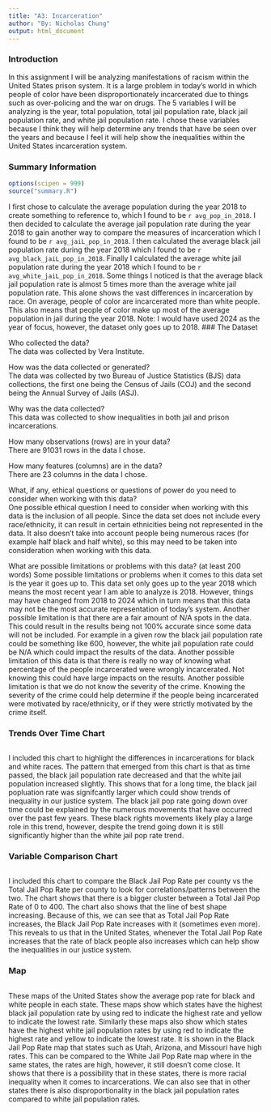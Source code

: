 ```yaml
---
title: "A3: Incarceration"
author: "By: Nicholas Chung"
output: html_document
---
```


### Introduction

In this assignment I will be analyzing manifestations of racism within the United States prison system. It is a large problem in today's world in which people of color have been disproportionately incarcerated due to things such as over-policing and the war on drugs. The 5 variables I will be analyzing is the year, total population, total jail population rate, black jail population rate, and white jail population rate. I chose these variables because I think they will help determine any trends that have be seen over the years and because I feel it will help show the inequalities within the United States incarceration system.

### Summary Information

```r
options(scipen = 999)
source("summary.R")
```


I first chose to calculate the average population during the year 2018 to create something to reference to, which I found to be `r avg_pop_in_2018`. I then decided to calculate the average jail population rate during the year 2018 to gain another way to compare the measures of incarceration which I found to be `r avg_jaiL_pop_in_2018`. I then calculated the average black jail population rate during the year 2018 which I found to be `r avg_black_jaiL_pop_in_2018`. Finally I calculated the average white jail population rate during the year 2018 which I found to be `r avg_white_jaiL_pop_in_2018`. Some things I noticed is that the average black jail population rate is almost 5 times more than the average white jail population rate. This alone shows the vast differences in incarceration by race. On average, people of color are incarcerated more than white people. This also means that people of color make up most of the average population in jail during the year 2018. Note: I would have used 2024 as the year of focus, however, the dataset only goes up to 2018.
### The Dataset

Who collected the data?\
The data was collected by Vera Institute.

How was the data collected or generated?\
The data was collected by two Bureau of Justice Statistics (BJS) data collections, the first one being the Census of Jails (COJ) and the second being the Annual Survey of Jails (ASJ).

Why was the data collected?\
This data was collected to show inequalities in both jail and prison incarcerations.

How many observations (rows) are in your data?\
There are 91031 rows in the data I chose.

How many features (columns) are in the data?\
There are 23 columns in the data I chose.

What, if any, ethical questions or questions of power do you need to consider when working with this data?\
One possible ethical question I need to consider when working with this data is the inclusion of all people. Since the data set does not include every race/ethnicity, it can result in certain ethnicities being not represented in the data. It also doesn't take into account people being numerous races (for example half black and half white), so this may need to be taken into consideration when working with this data.

What are possible limitations or problems with this data? (at least 200 words)
Some possible limitations or problems when it comes to this data set is the year it goes up to. This data set only goes up to the year 2018 which means the most recent year I am able to analyze is 2018. However, things may have changed from 2018 to 2024 which in turn means that this data may not be the most accurate representation of today's system. Another possible limitation is that there are a fair amount of N/A spots in the data. This could result in the results being not 100% accurate since some data will not be included. For example in a given row the black jail population rate could be something like 600, however, the white jail population rate could be N/A which could impact the results of the data. Another possible limitation of this data is that there is really no way of knowing what percentage of the people incarcerated were wrongly incarcerated. Not knowing this could have large impacts on the results. Another possible limitation is that we do not know the severity of the crime. Knowing the severity of the crime could help determine if the people being incarcerated were motivated by race/ethnicity, or if they were strictly motivated by the crime itself.

### Trends Over Time Chart
```r
```

I included this chart to highlight the differences in incarcerations for black and white races. The pattern that emerged from this chart is that as time passed, the black jail population rate decreased and that the white jail population increased slightly. This shows that for a long time, the black jail popluation rate was signifcantly larger which could show trends of inequality in our justice system. The black jail pop rate going down over time could be explained by the numerous movements that have occurred over the past few years. These black rights movements likely play a large role in this trend, however, despite the trend going down it is still significantly higher than the white jail pop rate trend.

### Variable Comparison Chart
```r
```

I included this chart to compare the Black Jail Pop Rate per county vs the Total Jail Pop Rate per county to look for correlations/patterns between the two. The chart shows that there is a bigger cluster between a Total Jail Pop Rate of 0 to 400. The chart also shows that the line of best shape increasing. Because of this, we can see that as Total Jail Pop Rate increases, the Black Jail Pop Rate increases with it (sometimes even more). This reveals to us that in the United States, whenever the Total Jail Pop Rate increases that the rate of black people also increases which can help show the inequalities in our justice system.

### Map
```r
```

These maps of the United States show the average pop rate for black and white people in each state. These maps show which states have the highest black jail population rate by using red to indicate the highest rate and yellow to indicate the lowest rate. Similarly these maps also show which states have the highest white jail population rates by using red to indicate the highest rate and yellow to indicate the lowest rate. It is shown in the Black Jail Pop Rate map that states such as Utah, Arizona, and Missouri have high rates. This can be compared to the White Jail Pop Rate map where in the same states, the rates are high, however, it still doesn't come close. It shows that there is a possibility that in these states, there is more racial inequality when it comes to incarcerations. We can also see that in other states there is also disproportionality in the black jail population rates compared to white jail population rates.
